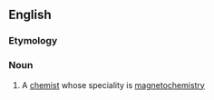 ==English==

===Etymology===
{{back-form|magnetochemistry|lang=en}}

===Noun===
{{en-noun}}

# {{label|en|chemistry}} A [[chemist]] whose speciality is [[magnetochemistry]]